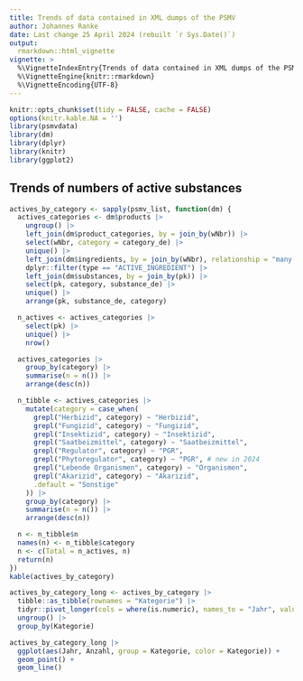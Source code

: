 ```yaml
---
title: Trends of data contained in XML dumps of the PSMV
author: Johannes Ranke
date: Last change 25 April 2024 (rebuilt `r Sys.Date()`)
output:
  rmarkdown::html_vignette
vignette: >
  %\VignetteIndexEntry{Trends of data contained in XML dumps of the PSMV}
  %\VignetteEngine{knitr::rmarkdown}
  %\VignetteEncoding{UTF-8}
---
```


```r
knitr::opts_chunk$set(tidy = FALSE, cache = FALSE)
options(knitr.kable.NA = '')
library(psmvdata)
library(dm)
library(dplyr)
library(knitr)
library(ggplot2)
```

## Trends of numbers of active substances

```r
actives_by_category <- sapply(psmv_list, function(dm) {
  actives_categories <- dm$products |>
    ungroup() |>
    left_join(dm$product_categories, by = join_by(wNbr)) |>
    select(wNbr, category = category_de) |>
    unique() |>
    left_join(dm$ingredients, by = join_by(wNbr), relationship = "many-to-many") |>
    dplyr::filter(type == "ACTIVE_INGREDIENT") |>
    left_join(dm$substances, by = join_by(pk)) |>
    select(pk, category, substance_de) |>
    unique() |>
    arrange(pk, substance_de, category)

  n_actives <- actives_categories |>
    select(pk) |>
    unique() |>
    nrow()

  actives_categories |>
    group_by(category) |>
    summarise(n = n()) |>
    arrange(desc(n))

  n_tibble <- actives_categories |>
    mutate(category = case_when(
      grepl("Herbizid", category) ~ "Herbizid",
      grepl("Fungizid", category) ~ "Fungizid",
      grepl("Insektizid", category) ~ "Insektizid",
      grepl("Saatbeizmittel", category) ~ "Saatbeizmittel",
      grepl("Regulator", category) ~ "PGR",
      grepl("Phytoregulator", category) ~ "PGR", # new in 2024
      grepl("Lebende Organismen", category) ~ "Organismen",
      grepl("Akarizid", category) ~ "Akarizid",
      .default = "Sonstige"
    )) |>
    group_by(category) |>
    summarise(n = n()) |>
    arrange(desc(n))

  n <- n_tibble$n
  names(n) <- n_tibble$category
  n <- c(Total = n_actives, n)
  return(n)
})
kable(actives_by_category)
```

```r
actives_by_category_long <- actives_by_category |>
  tibble::as_tibble(rownames = "Kategorie") |>
  tidyr::pivot_longer(cols = where(is.numeric), names_to = "Jahr", values_to = "Anzahl") |>
  ungroup() |>
  group_by(Kategorie)

actives_by_category_long |>
  ggplot(aes(Jahr, Anzahl, group = Kategorie, color = Kategorie)) +
  geom_point() +
  geom_line()
```

